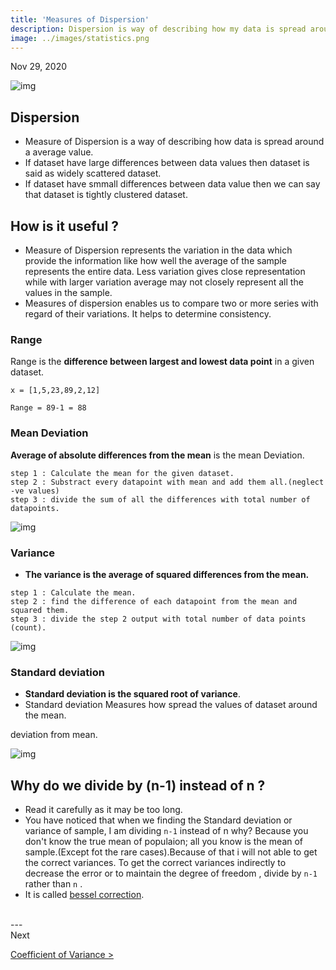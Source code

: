 ```yaml
---
title: 'Measures of Dispersion'
description: Dispersion is way of describing how my data is spread around a average value
image: ../images/statistics.png
---
```

Nov 29, 2020


![img](https://i.imgur.com/toCHBr3.png)

## Dispersion

- Measure of Dispersion is a way of describing how data is spread around a average value.
- If dataset have large differences between data values then dataset is said as widely scattered dataset.
- If dataset have smmall differences between data value then we can say that dataset is tightly clustered dataset.

## How is it useful ?

- Measure of Dispersion represents the variation in the data which provide the information like how well the average of the sample represents the entire data.
Less variation gives close representation while with larger variation average may not closely represent all the values in the sample.
- Measures of dispersion enables us to compare two or more series with regard of their variations. It helps to determine consistency.


### Range

Range is the **difference between largest and lowest data point** in a given dataset.

```mdx title=Range highlight={3-4}
x = [1,5,23,89,2,12]

Range = 89-1 = 88
```

### Mean Deviation

**Average of absolute differences from the mean** is the mean Deviation.

```
step 1 : Calculate the mean for the given dataset.
step 2 : Substract every datapoint with mean and add them all.(neglect -ve values)
step 3 : divide the sum of all the differences with total number of datapoints.
```

![img](https://i.imgur.com/d7LY4T4.png)


### Variance 

- **The variance is the average of squared differences from the mean.**

```
step 1 : Calculate the mean.
step 2 : find the difference of each datapoint from the mean and squared them.
step 3 : divide the step 2 output with total number of data points (count). 
```

![img](https://i.imgur.com/wxjl1rG.png)


### Standard deviation 

- **Standard deviation is the squared root of variance**.
- Standard deviation Measures how spread the values of dataset around the mean.
 
deviation from mean.

![img](https://i.imgur.com/OMg3So2.png)


## Why do we divide by (n-1) instead of n ?

- Read it carefully as it may be too long.
- You have noticed that when we finding the Standard deviation or variance of sample, I am dividing `n-1` instead of n why? Because you don't
know the true mean of populaion; all you know is the mean of sample.(Except fot the rare cases).Because of that i will not able to get the correct variances.
To get the correct variances indirectly to decrease the error or to maintain the degree of freedom , divide by `n-1` rather than `n` .    
- It is called [bessel correction](https://en.wikipedia.org/wiki/Bessel%27s_correction).
 
<br/> 
---

<br/>
Next

 [Coefficient of Variance >](/notes/stats/coefficient-of-variances/)